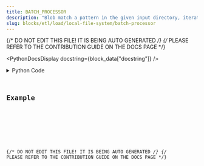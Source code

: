 ```yaml
---
title: BATCH_PROCESSOR
description: "Blob match a pattern in the given input directory, iterate (in a LOOP) over all of the files found, then return each file path as a String."
slug: blocks/etl/load/local-file-system/batch-processor
---
```


{/* DO NOT EDIT THIS FILE! IT IS BEING AUTO GENERATED */}
{/* PLEASE REFER TO THE CONTRIBUTION GUIDE ON THE DOCS PAGE */}


<PythonDocsDisplay docstring={block_data["docstring"]} />
<details>
<summary>Python Code</summary>



<Code code={pythonCode} lang="py" wrap theme="dracula" />

[Find this Flojoy Block on GitHub](https://github.com/flojoy-ai/blocks/blob/main/blocks/ETL/LOAD/LOCAL_FILE_SYSTEM/BATCH_PROCESSOR/BATCH_PROCESSOR.py)

</details>

## Example


<GetHelpWidget />


<AppDisplay app={app} blockName="BATCH_PROCESSOR" client:visible />


<Example />

{/* DO NOT EDIT THIS FILE! IT IS BEING AUTO GENERATED */}
{/* PLEASE REFER TO THE CONTRIBUTION GUIDE ON THE DOCS PAGE */}
